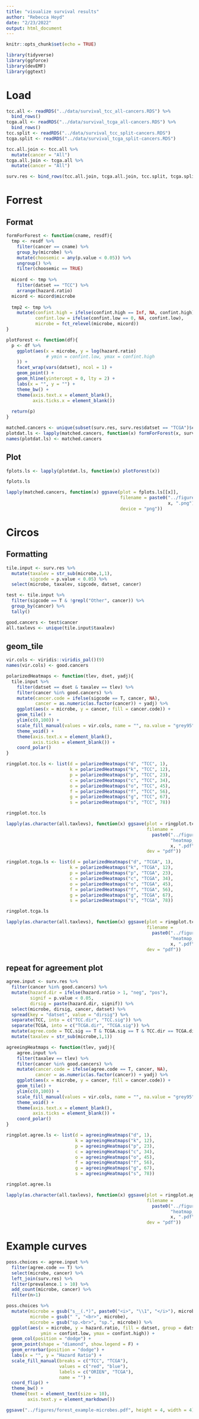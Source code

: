 ```yaml
---
title: "visualize survival results"
author: "Rebecca Hoyd"
date: "2/23/2022"
output: html_document
---
```


```r
knitr::opts_chunk$set(echo = TRUE)

library(tidyverse)
library(ggforce)
library(devEMF)
library(ggtext)
```

# Load

```r
tcc.all <- readRDS("../data/survival_tcc_all-cancers.RDS") %>%
  bind_rows()
tcga.all <- readRDS("../data/survival_tcga_all-cancers.RDS") %>%
  bind_rows()
tcc.split <- readRDS("../data/survival_tcc_split-cancers.RDS")
tcga.split <- readRDS("../data/survival_tcga_split-cancers.RDS")
```

```r
tcc.all.join <- tcc.all %>%
  mutate(cancer = "All")
tcga.all.join <- tcga.all %>%
  mutate(cancer = "All")

surv.res <- bind_rows(tcc.all.join, tcga.all.join, tcc.split, tcga.split)
```
# Forrest

## Format

```r
formForForest <- function(cname, resdf){
  tmp <- resdf %>%
    filter(cancer == cname) %>%
    group_by(microbe) %>%
    mutate(choosemic = any(p.value < 0.05)) %>%
    ungroup() %>%
    filter(choosemic == TRUE)
  
  micord <- tmp %>%
    filter(datset == "TCC") %>%
    arrange(hazard.ratio)
  micord <- micord$microbe
  
  tmp2 <- tmp %>%
    mutate(confint.high = ifelse(confint.high == Inf, NA, confint.high),
           confint.low = ifelse(confint.low == 0, NA, confint.low),
           microbe = fct_relevel(microbe, micord)) 
}

plotForest <- function(df){
  p <- df %>%
    ggplot(aes(x = microbe, y = log(hazard.ratio) 
               # ymin = confint.low, ymax = confint.high
    )) +
    facet_wrap(vars(datset), ncol = 1) +
    geom_point() +
    geom_hline(yintercept = 0, lty = 2) +
    labs(x = "", y = "") +
    theme_bw() +
    theme(axis.text.x = element_blank(),
          axis.ticks.x = element_blank())
  
  return(p)
}
```

```r
matched.cancers <- unique(subset(surv.res, surv.res$datset == "TCGA")$cancer)
plotdat.ls <- lapply(matched.cancers, function(x) formForForest(x, surv.res))
names(plotdat.ls) <- matched.cancers
```

## Plot

```r
fplots.ls <- lapply(plotdat.ls, function(x) plotForest(x))

fplots.ls
```

```r
lapply(matched.cancers, function(x) ggsave(plot = fplots.ls[[x]],
                                           filename = paste0("../figures/forest_", 
                                                             x, ".png"), 
                                           device = "png"))
```

# Circos

## Formatting

```r
tile.input <- surv.res %>%
  mutate(taxalev = str_sub(microbe,1,1),
         sigcode = p.value < 0.05) %>%
  select(microbe, taxalev, sigcode, datset, cancer)


```

```r
test <- tile.input %>%
  filter(sigcode == T & !grepl("Other", cancer)) %>%
  group_by(cancer) %>%
  tally()

good.cancers <- test$cancer
all.taxlevs <- unique(tile.input$taxalev)
```

## geom_tile

```r
vir.cols <- viridis::viridis_pal()(9)
names(vir.cols) <- good.cancers
```

```r
polarizedHeatmaps <- function(tlev, dset, yadj){
  tile.input %>%
    filter(datset == dset & taxalev == tlev) %>%
    filter(cancer %in% good.cancers) %>%
    mutate(cancer.code = ifelse(sigcode == T, cancer, NA),
           cancer = as.numeric(as.factor(cancer)) + yadj) %>%
    ggplot(aes(x = microbe, y = cancer, fill = cancer.code)) +
    geom_tile() +
    ylim(c(0,100)) +
    scale_fill_manual(values = vir.cols, name = "", na.value = "grey95") + 
    theme_void() +
    theme(axis.text.x = element_blank(),
          axis.ticks = element_blank()) +
    coord_polar()
}
```

```r
ringplot.tcc.ls <- list(d = polarizedHeatmaps("d", "TCC", 1),
                        k = polarizedHeatmaps("k", "TCC", 12),
                        p = polarizedHeatmaps("p", "TCC", 23),
                        c = polarizedHeatmaps("c", "TCC", 34),
                        o = polarizedHeatmaps("o", "TCC", 45),
                        f = polarizedHeatmaps("f", "TCC", 56),
                        g = polarizedHeatmaps("g", "TCC", 67),
                        s = polarizedHeatmaps("s", "TCC", 78))

ringplot.tcc.ls
```

```r
lapply(as.character(all.taxlevs), function(x) ggsave(plot = ringplot.tcc.ls[[x]],
                                                     filename = 
                                                       paste0("../figures/",
                                                              "heatmap_ring_TCC_",
                                                              x, ".pdf"),
                                                     dev = "pdf"))
```

```r
ringplot.tcga.ls <- list(d = polarizedHeatmaps("d", "TCGA", 1),
                        k = polarizedHeatmaps("k", "TCGA", 12),
                        p = polarizedHeatmaps("p", "TCGA", 23),
                        c = polarizedHeatmaps("c", "TCGA", 34),
                        o = polarizedHeatmaps("o", "TCGA", 45),
                        f = polarizedHeatmaps("f", "TCGA", 56),
                        g = polarizedHeatmaps("g", "TCGA", 67),
                        s = polarizedHeatmaps("s", "TCGA", 78))

ringplot.tcga.ls
```

```r
lapply(as.character(all.taxlevs), function(x) ggsave(plot = ringplot.tcga.ls[[x]],
                                                     filename = 
                                                       paste0("../figures/",
                                                              "heatmap_ring_TCGA_",
                                                              x, ".pdf"),
                                                     dev = "pdf"))
```

## repeat for agreement plot

```r
agree.input <- surv.res %>%
  filter(cancer %in% good.cancers) %>%
  mutate(hazard.dir = ifelse(hazard.ratio > 1, "neg", "pos"),
         signif = p.value < 0.05,
         dirsig = paste(hazard.dir, signif)) %>%
  select(microbe, dirsig, cancer, datset) %>%
  spread(key = "datset", value = "dirsig") %>%
  separate(TCC, into = c("TCC.dir", "TCC.sig")) %>%
  separate(TCGA, into = c("TCGA.dir", "TCGA.sig")) %>%
  mutate(agree.code = TCC.sig == T & TCGA.sig == T & TCC.dir == TCGA.dir) %>%
  mutate(taxalev = str_sub(microbe,1,1))
```

```r
agreeingHeatmaps <- function(tlev, yadj){
    agree.input %>%
    filter(taxalev == tlev) %>%
    filter(cancer %in% good.cancers) %>%
    mutate(cancer.code = ifelse(agree.code == T, cancer, NA),
           cancer = as.numeric(as.factor(cancer)) + yadj) %>%
    ggplot(aes(x = microbe, y = cancer, fill = cancer.code)) +
    geom_tile() +
    ylim(c(0,100)) +
    scale_fill_manual(values = vir.cols, name = "", na.value = "grey95") +
    theme_void() +
    theme(axis.text.x = element_blank(),
          axis.ticks = element_blank()) +
    coord_polar()
}
```

```r
ringplot.agree.ls <- list(d = agreeingHeatmaps("d", 1),
                          k = agreeingHeatmaps("k", 12),
                          p = agreeingHeatmaps("p", 23),
                          c = agreeingHeatmaps("c", 34),
                          o = agreeingHeatmaps("o", 45),
                          f = agreeingHeatmaps("f", 56),
                          g = agreeingHeatmaps("g", 67),
                          s = agreeingHeatmaps("s", 78))

ringplot.agree.ls
```

```r
lapply(as.character(all.taxlevs), function(x) ggsave(plot = ringplot.agree.ls[[x]],
                                                     filename = 
                                                       paste0("../figures/",
                                                              "heatmap_ring_agree_",
                                                              x, ".pdf"),
                                                     dev = "pdf"))
```

# Example curves

```r
poss.choices <- agree.input %>%
  filter(agree.code == T) %>%
  select(microbe, cancer) %>%
  left_join(surv.res) %>%
  filter(prevalence.1 > 10) %>%
  add_count(microbe, cancer) %>%
  filter(n>1)

```

```r
poss.choices %>%
  mutate(microbe = gsub("s__(.*)", paste0("<i>", "\\1", "</i>"), microbe),
         microbe = gsub(" ", "<br>", microbe),
         microbe = gsub("sp.<br>", "sp.", microbe)) %>%
  ggplot(aes(x = microbe, y = hazard.ratio, fill = datset, group = datset,
             ymin = confint.low, ymax = confint.high)) +
  geom_col(position = "dodge") +
  geom_point(shape = "diamond", show.legend = F) +
  geom_errorbar(position = "dodge") +
  labs(x = "", y = "Hazard Ratio") +
  scale_fill_manual(breaks = c("TCC", "TCGA"),
                    values = c("red", "blue"),
                    labels = c("ORIEN", "TCGA"),
                    name = "") +
  coord_flip() +
  theme_bw() +
  theme(text = element_text(size = 10),
        axis.text.y = element_markdown())

ggsave("../figures/forest_example-microbes.pdf", height = 4, width = 4)
```
